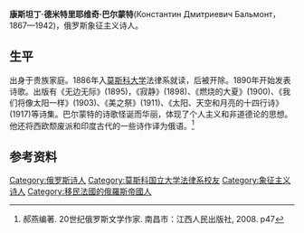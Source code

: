 '''康斯坦丁·德米特里耶维奇·巴尔蒙特'''(Константин Дмитриевич Бальмонт，1867—1942)，俄罗斯象征主义诗人。

==生平==
出身于贵族家庭。1886年入[[莫斯科大学|莫斯科大学]]法律系就读，后被开除。1890年开始发表诗歌。出版有《无边无际》(1895)，《寂静》(1898)、《燃烧的大夏》(1900)、《我们将像太阳一样》(1903)、《美之祭》(1911)、《太阳、天空和月亮的十四行诗》(1917)等诗集。巴尔蒙特的诗歌怪诞而华丽，体现了个人主义和非道德论的思想。他还将西欧颓废派和印度古代的一些诗作译为俄语。<ref>郝燕编著. 20世纪俄罗斯文学作家. 南昌市：江西人民出版社, 2008. p47</ref>

==参考资料==
{{reflist}}

{{Authority control}}
{{DEFAULTSORT:Balmont, Konstantin}}
[[Category:俄罗斯诗人|Category:俄罗斯诗人]]
[[Category:莫斯科国立大学法律系校友|Category:莫斯科国立大学法律系校友]]
[[Category:象征主义诗人|Category:象征主义诗人]]
[[Category:移民法國的俄羅斯帝國人|Category:移民法國的俄羅斯帝國人]]